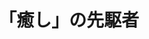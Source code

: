 ﻿---
title: "「癒し」の先駆者"
category: "リベラルアーツ"
vol: "41"
interviewee: "上田 紀行 "
url: ""
tags: []
pdf: "41-4.pdf"
facephoto: ""
career: ""
preface: "文化人類学を専攻とする上田先生は、「癒し」という言葉の創始者である。そんな上田先生が病める現代社会についてどう考えているかを東工大生をも焦点に当てつつ伺ってみた。"
---
